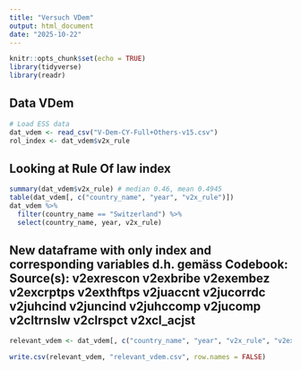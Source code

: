 ```yaml
---
title: "Versuch VDem"
output: html_document
date: "2025-10-22"
---
```


```r
knitr::opts_chunk$set(echo = TRUE)
library(tidyverse)
library(readr)  
```

## Data VDem

```r
# Load ESS data
dat_vdem <- read_csv("V-Dem-CY-Full+Others-v15.csv")
rol_index <- dat_vdem$v2x_rule

```

## Looking at Rule Of law index

```r
summary(dat_vdem$v2x_rule) # median 0.46, mean 0.4945
table(dat_vdem[, c("country_name", "year", "v2x_rule")])
dat_vdem %>%
  filter(country_name == "Switzerland") %>%
  select(country_name, year, v2x_rule)
```

## New dataframe with only index and corresponding variables d.h. gemäss Codebook: Source(s): v2exrescon v2exbribe v2exembez v2excrptps v2exthftps v2juaccnt v2jucorrdc v2juhcind v2juncind v2juhccomp v2jucomp v2cltrnslw v2clrspct v2xcl_acjst

```r
relevant_vdem <- dat_vdem[, c("country_name", "year", "v2x_rule", "v2exrescon", "v2exbribe", "v2exembez", "v2excrptps", "v2exthftps", "v2juaccnt", "v2jucorrdc", "v2juhcind", "v2juncind", "v2juhccomp", "v2jucomp", "v2cltrnslw", "v2clrspct", "v2xcl_acjst")]

write.csv(relevant_vdem, "relevant_vdem.csv", row.names = FALSE)



```

